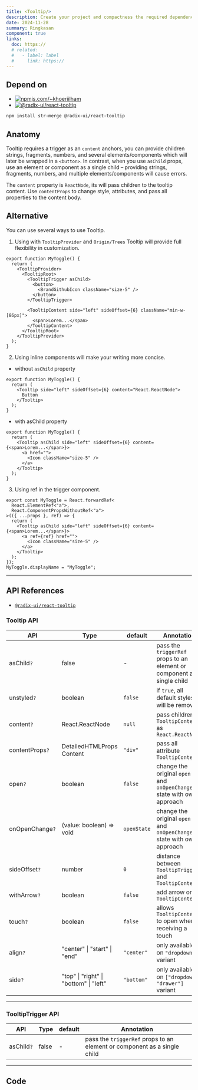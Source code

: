 ```yaml
---
title: <Tooltip/>
description: Create your project and compactness the required dependencies.
date: 2024-11-28
summary: Ringkasan
component: true
links:
  doc: https://
  # related:
  #   - label: label
  #     link: https://
---
```


## Depend on

- [![npmjs.com/~khoeriilham](https://badgen.net/npm/v/str-merge/?icon=npm)](https://www.npmjs.com/str-merge)
- [![@radix-ui/react-tooltip](https://badgen.net/npm/v/@radix-ui/react-tooltip/?icon=npm)](https://www.npmjs.com/package/@radix-ui/react-tooltip)

```sh
npm install str-merge @radix-ui/react-tooltip
```

## Anatomy

Tooltip requires a trigger as an `content` anchors, you can provide children strings, fragments, numbers, and several elements/components which will later be wrapped in a `<button>`.
In contrast, when you use `asChild` props, use an element or component as a single child – providing strings, fragments, numbers, and multiple elements/components will cause errors.

The `content` property is `ReactNode`, its will pass children to the tooltip content. Use `contentProps` to change style, attributes, and pass all properties to the content body.

## Alternative

You can use several ways to use Tooltip.

1. Using with `TooltipProvider` and `Origin/Trees` Tooltip will provide full flexibility in customization.

```tsx showLineNumbers
export function MyToggle() {
  return (
    <TooltipProvider>
      <TooltipRoot>
        <TooltipTrigger asChild>
          <button>
            <BrandGithubIcon className="size-5" />
          </button>
        </TooltipTrigger>

        <TooltipContent side="left" sideOffset={6} className="min-w-[86px]">
          <span>Lorem...</span>
        </TooltipContent>
      </TooltipRoot>
    </TooltipProvider>
  );
}
```

2. Using inline components will make your writing more concise.

- without `asChild` property

```tsx showLineNumbers
export function MyToggle() {
  return (
    <Tooltip side="left" sideOffset={6} content="React.ReactNode">
      Button
    </Tooltip>
  );
}
```

- with asChild property

```tsx showLineNumbers
export function MyToggle() {
  return (
    <Tooltip asChild side="left" sideOffset={6} content={<span>Lorem...</span>}>
      <a href="">
        <Icon className="size-5" />
      </a>
    </Tooltip>
  );
}
```

3. Using ref in the trigger component.

```tsx showLineNumbers
export const MyToggle = React.forwardRef<
  React.ElementRef<"a">,
  React.ComponentPropsWithoutRef<"a">
>(({ ...props }, ref) => {
  return (
    <Tooltip asChild side="left" sideOffset={6} content={<span>Lorem...</span>}>
      <a ref={ref} href="">
        <Icon className="size-5" />
      </a>
    </Tooltip>
  );
});
MyToggle.displayName = "MyToggle";
```

---

## API References

- [`@radix-ui/react-tooltip`](https://www.radix-ui.com/primitives/docs/components/tooltip#api-reference)

### Tooltip API

| API             | Type                                   | default     | Annotation                                                               |
| --------------- | -------------------------------------- | ----------- | ------------------------------------------------------------------------ |
| asChild`?`      | false                                  | -           | pass the `triggerRef` props to an element or component as a single child |
| unstyled`?`     | boolean                                | `false`     | if `true`, all default styles will be removed                            |
| content`?`      | React.ReactNode                        | `null`      | pass children to `TooltipContent` as `React.ReactNode`                   |
| contentProps`?` | DetailedHTMLProps Content              | `"div"`     | pass all attribute `TooltipContent`                                      |
| open`?`         | boolean                                | `false`     | change the original `open` and `onOpenChange` state with own approach    |
| onOpenChange`?` | (value: boolean) => void               | `openState` | change the original `open` and `onOpenChange` state with own approach    |
| sideOffset`?`   | number                                 | `0`         | distance between `TooltipTrigger` and `TooltipContent`                   |
| withArrow`?`    | boolean                                | `false`     | add arrow on `TooltipContent`                                            |
| touch`?`        | boolean                                | `false`     | allows `TooltipContent` to open when receiving a touch                   |
| align`?`        | "center" \| "start" \| "end"           | `"center"`  | only available on `"dropdown"` variant                                   |
| side`?`         | "top" \| "right" \| "bottom" \| "left" | `"bottom"`  | only available on `["dropdown", "drawer"]` variant                       |

---

### TooltipTrigger API

| API        | Type  | default | Annotation                                                               |
| ---------- | ----- | ------- | ------------------------------------------------------------------------ |
| asChild`?` | false | -       | pass the `triggerRef` props to an element or component as a single child |

---

## Code
